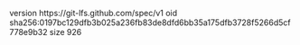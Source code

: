 version https://git-lfs.github.com/spec/v1
oid sha256:0197bc129dfb3b025a236fb83de8dfd6bb35a175dfb3728f5266d5cf778e9b32
size 926
